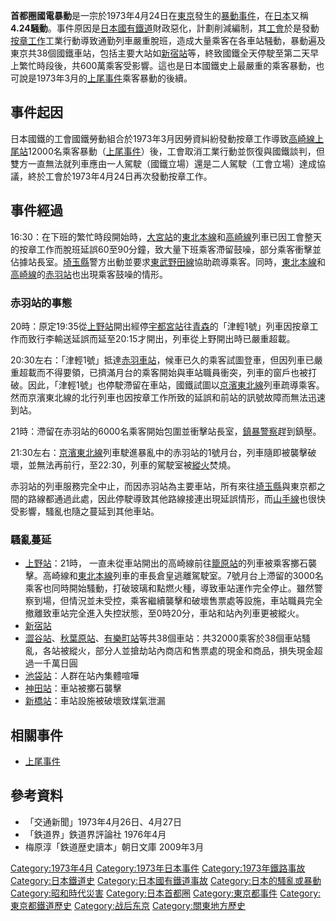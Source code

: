 '''首都圈國電暴動'''是一宗於1973年4月24日在[[東京|東京]]發生的[[暴動|暴動事件]]，在[[日本|日本]]又稱'''4.24騒動'''。事件原因是[[日本國有鐵道|日本國有鐵道]]財政惡化，計劃削減編制，其[[工會|工會]]於是發動[[按章工作|按章工作]]工業行動導致通勤列車嚴重脫班，造成大量乘客在各車站騒動，暴動遍及東京共38個國鐵車站，包括主要大站如[[新宿站|新宿站]]等，終致國鐵全天停駛至第二天早上繁忙時段後，共600萬乘客受影響。這也是日本國鐵史上最嚴重的乘客暴動，也可說是1973年3月的[[上尾事件|上尾事件]]乘客暴動的後續。

== 事件起因 ==

日本國鐵的工會國鐵勞動組合於1973年3月因勞資糾紛發動按章工作導致[[高崎線|高崎線]][[上尾站|上尾站]]12000名乘客暴動（[[上尾事件|上尾事件]]）後，工會取消工業行動並恢復與國鐵談判，但雙方一直無法就列車應由一人駕駛（國鐵立場）還是二人駕駛（工會立場）達成協議，終於工會於1973年4月24日再次發動按章工作。

== 事件經過 ==

16:30：在下班的繁忙時段開始時，[[大宮站|大宮站]]的[[東北本線|東北本線]]和[[高崎線|高崎線]]列車已因工會整天的按章工作而脫班延誤60至90分鐘，致大量下班乘客滯留鼓噪，部分乘客衝擊並佔據站長室。[[埼玉縣|埼玉縣]]警方出動並要求[[東武野田線|東武野田線]]協助疏導乘客。同時，[[東北本線|東北本線]]和[[高崎線|高崎線]]的[[赤羽站|赤羽站]]也出現乘客鼓噪的情形。

===赤羽站的事態===
20時：原定19:35從[[上野站|上野站]]開出經停[[宇都宮站|宇都宮站]]往[[青森縣|青森]]的「津輕1號」列車因按章工作而致行李輸送延誤而延至20:15才開出，列車從上野開出時已嚴重超載。

20:30左右：「津輕1號」抵達[[赤羽車站|赤羽車站]]，候車已久的乘客試圖登車，但因列車已嚴重超載而不得要領，已擠滿月台的乘客開始與車站職員衝突，列車的窗戶也被打破。因此，「津輕1號」也停駛滯留在車站，國鐵試圖以[[京濱東北線|京濱東北線]]列車疏導乘客。然而京濱東北線的北行列車也因按章工作所致的延誤和前站的訊號故障而無法迅速到站。

21時：滯留在赤羽站的6000名乘客開始包圍並衝擊站長室，[[鎮暴警察|鎮暴警察]]趕到鎮壓。

21:30左右：[[京濱東北線|京濱東北線]]列車駛進暴亂中的赤羽站的1號月台，列車隨即被襲擊破壞，並無法再前行，至22:30，列車的駕駛室被[[縱火|縱火]]焚燒。

赤羽站的列車服務完全中止，而因赤羽站為主要車站，所有來往[[埼玉縣|埼玉縣]]與東京都之間的路線都通過此處，因此停駛導致其他路線接連出現延誤情形，而[[山手線|山手線]]也很快受影響，騷亂也隨之蔓延到其他車站。

===騷亂蔓延===

* [[上野站|上野站]]：21時， 一直未從車站開出的高崎線前往[[籠原站|籠原站]]的列車被乘客擲石襲擊。高崎線和[[東北本線|東北本線]]列車的車長倉皇逃離駕駛室。7號月台上滯留的3000名乘客也同時開始騷動，打破玻璃和點燃火種，導致車站運作完全停止。雖然警察到場，但情況並未受控，乘客繼續襲擊和破壞售票處等設施，車站職員完全撤離致車站完全進入失控狀態，至0時20分，車站和站內列車更被縱火。
* [[新宿站|新宿站]]
* [[澀谷站|澀谷站]]、[[秋葉原站|秋葉原站]]、[[有樂町站|有樂町站]]等共38個車站：共32000乘客於38個車站騷亂，各站被縱火，部分人並搶劫站內商店和售票處的現金和商品，損失現金超過一千萬日圓
* [[池袋站|池袋站]]：人群在站內集體喧嘩
* [[神田站|神田站]]：車站被擲石襲擊
* [[新橋站_(日本)|新橋站]]：車站設施被破壞致煤氣泄漏

==相關事件==
* [[上尾事件|上尾事件]]

==參考資料==
*「交通新聞」1973年4月26日、4月27日
*「鉄道界」鉄道界評論社 1976年4月
* 梅原淳「鉄道歴史讀本」朝日文庫 2009年3月

{{日本國有鐵道}}
{{Portal bar|日本|鐵路|東京|城市軌道交通|日本鐵路|政治|歷史}}
[[Category:1973年4月|Category:1973年4月]]
[[Category:1973年日本事件|Category:1973年日本事件]]
[[Category:1973年鐵路事故|Category:1973年鐵路事故]]
[[Category:日本鐵道史|Category:日本鐵道史]]
[[Category:日本國有鐵道事故|Category:日本國有鐵道事故]]
[[Category:日本的騷亂或暴動|Category:日本的騷亂或暴動]]
[[Category:昭和時代災害|Category:昭和時代災害]]
[[Category:日本首都圈|Category:日本首都圈]]
[[Category:東京都事件|Category:東京都事件]]
[[Category:東京都鐵道歷史|Category:東京都鐵道歷史]]
[[Category:战后东京|Category:战后东京]]
[[Category:關東地方歷史|Category:關東地方歷史]]